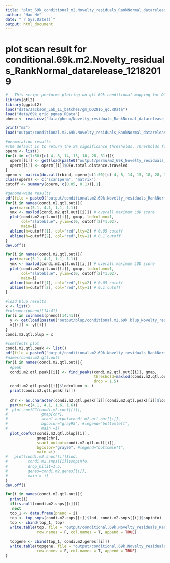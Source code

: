 ```yaml
---
title: "plot_69k_conditional_m2.Novelty_residuals_RankNormal_datarelease_12182019"
author: "Hao He"
date: "`r Sys.Date()`"
output: html_document
---
```


# plot scan result for conditional.69k.m2.Novelty_residuals_RankNormal_datarelease_12182019
```r
#   This script performs plotting on qtl 69k conditional mapping for DO mice m2, Novelty_residuals_RankNormal_datarelease_12182019
library(qtl2)
library(ggplot2)
load("data/Jackson_Lab_11_batches/gm_DO2816_qc.RData")
load("data/69k_grid_pgmap.RData")
pheno <- read.csv("data/pheno/Novelty_residuals_RankNormal_datarelease_12182019.csv", header = TRUE)

print("m2")
load("output/conditional.m2.69k.Novelty_residuals_RankNormal_datarelease_12182019.RData")

#permutation results
#The default is to return the 5% significance thresholds. Thresholds for other (or for multiple) significance levels can be obtained via the alpha argument.
operm <- list()
for(i in c(1:50)[c(-4,-8,-14,-15,-18,-28,-31)]){
  operm[[i]] <- get(load(paste0("output/permu/m2_69k_Novelty_residuals_RankNormal_datarelease_12182019_", colnames(pheno)[14], "_", i, ".RData")))
  operm[[i]] <- operm[[i]]$OFA.total.distance.traveled
}
operm <- matrix(do.call(rbind, operm[c(1:50)[c(-4,-8,-14,-15,-18,-28,-31)]]),ncol = 1)
class(operm) <- c("scan1perm", "matrix")
cutoff <- summary(operm, c(0.05, 0.1))[,1]

#genome-wide results
pdf(file = paste0("output/conditional.m2.69k.Novelty_residuals_RankNormal_datarelease_12182019", "_genomescan.pdf"), width = 14)
for(i in names(condi.m2.qtl.out)){
  par(mar=c(5.1, 4.1, 1.1, 1.1))
  ymx <- maxlod(condi.m2.qtl.out[[i]]) # overall maximum LOD score
  plot(condi.m2.qtl.out[[i]], gmap, lodcolumn=1,
       col="slateblue", ylim=c(0, cutoff[2]*1.02),
       main=i)
  abline(h=cutoff[1], col="red",lty=2) # 0.05 cutoff
  abline(h=cutoff[2], col="red",lty=1) # 0.1 cutoff
}
dev.off()

for(i in names(condi.m2.qtl.out)){
  par(mar=c(5.1, 4.1, 1.1, 1.1))
  ymx <- maxlod(condi.m2.qtl.out[[i]]) # overall maximum LOD score
  plot(condi.m2.qtl.out[[i]], gmap, lodcolumn=1,
       col="slateblue", ylim=c(0, cutoff[2]*1.02),
       main=i)
  abline(h=cutoff[1], col="red",lty=2) # 0.05 cutoff
  abline(h=cutoff[2], col="red",lty=1) # 0.1 cutoff
}

#load blup results
x <- list()
#colnames(pheno)[14:41]
for(i in colnames(pheno)[14:41]){
  y <- get(load(paste0("output/blup/conditional.m2.69k.blup_Novelty_residuals_RankNormal_datarelease_12182019_",i,".RData")))
  x[[i]] <- y[[i]]
}
condi.m2.qtl.blup = x

#coeffects plot
condi.m2.qtl.peak <- list()
pdf(file = paste0("output/conditional.m2.69k.Novelty_residuals_RankNormal_datarelease_12182019", "_coeffgeneplot.pdf"), width = 14)
#names(condi.m2.qtl.out)
for(i in names(condi.m2.qtl.out)){
  #peak
  condi.m2.qtl.peak[[i]] <- find_peaks(condi.m2.qtl.out[[i]], gmap,
                                       threshold=maxlod(condi.m2.qtl.out[[i]])-0.001,
                                       drop = 1.5)
  condi.m2.qtl.peak[[i]]$lodcolumn <- i
  print(condi.m2.qtl.peak[[i]])
  
  chr <- as.character(condi.m2.qtl.peak[[i]][condi.m2.qtl.peak[[i]]$lodcolumn == i,"chr"])
  par(mar=c(4.1, 4.1, 1.6, 1.6))
#  plot_coefCC(condi.m2.coef[[i]],
#               gmap[chr],
#               scan1_output=condi.m2.qtl.out[[i]],
#               bgcolor="gray95", #legend="bottomleft",
#               main =i)
  plot_coefCC(condi.m2.qtl.blup[[i]],
              gmap[chr],
              scan1_output=condi.m2.qtl.out[[i]],
              bgcolor="gray95", #legend="bottomleft",
              main =i)
#   plot(condi.m2.snps[[i]]$lod,
#         condi.m2.snps[[i]]$snpinfo,
#         drop_hilit=1.5,
#         genes=condi.m2.genes[[i]],
#         main = i)
}
dev.off()

for(i in names(condi.m2.qtl.out)){
  print(i)
  if(is.null(condi.m2.snps[[i]]))
   next
  top_1 <- data.frame(pheno = i)
  top <- top_snps(condi.m2.snps[[i]]$lod, condi.m2.snps[[i]]$snpinfo)
  top <- cbind(top_1, top)
  write.table(top, file = "output/conditional.69k.Novelty_residuals_RankNormal_datarelease_12182019-variantlist.csv", sep = ",",
              row.names = F, col.names = T, append = TRUE)
  
  topgene <- cbind(top_1, condi.m2.genes[[i]])
  write.table(topgene, file = "output/conditional.69k.Novelty_residuals_RankNormal_datarelease_12182019-genelist.csv", sep = ",",
              row.names = F, col.names = T, append = TRUE)
}
```
